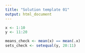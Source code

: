 ```yaml
---
title: "Solution template 01"
output: html_document
---
```


```r
x <- 1:10
y <- 11:20
```


```r

means_check <- mean(x) == mean(.x)
sets_check <- setequal(y, 20:11)
```

